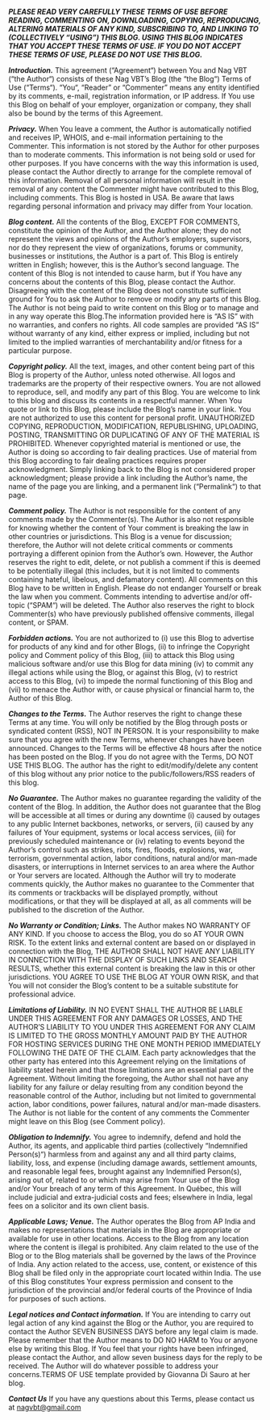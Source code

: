 <!-- # Terms of Use -->

**_PLEASE READ VERY CAREFULLY THESE TERMS OF USE BEFORE READING, COMMENTING ON, DOWNLOADING, COPYING, REPRODUCING, ALTERING MATERIALS OF ANY KIND, SUBSCRIBING TO, AND LINKING TO (COLLECTIVELY “USING”) THIS BLOG. USING THIS BLOG INDICATES THAT YOU ACCEPT THESE TERMS OF USE. IF YOU DO NOT ACCEPT THESE TERMS OF USE, PLEASE DO NOT USE THIS BLOG._**

**_Introduction._** This agreement (“Agreement“) between You and Nag VBT (“the Author“) consists of these Nag VBT’s Blog (the “the Blog“) Terms of Use (“Terms“). “You“, “Reader” or “Commenter” means any entity identified by its comments, e-mail, registration information, or IP address. If You use this Blog on behalf of your employer, organization or company, they shall also be bound by the terms of this Agreement.

**_Privacy._** When You leave a comment, the Author is automatically notified and receives IP, WHOIS, and e-mail information pertaining to the Commenter. This information is not stored by the Author for other purposes than to moderate comments. This information is not being sold or used for other purposes. If you have concerns with the way this information is used, please contact the Author directly to arrange for the complete removal of this information. Removal of all personal information will result in the removal of any content the Commenter might have contributed to this Blog, including comments. This Blog is hosted in USA. Be aware that laws regarding personal information and privacy may differ from Your location.

**_Blog content._** All the contents of the Blog, EXCEPT FOR COMMENTS, constitute the opinion of the Author, and the Author alone; they do not represent the views and opinions of the Author’s employers, supervisors, nor do they represent the view of organizations, forums or community, businesses or institutions, the Author is a part of. This Blog is entirely written in English; however, this is the Author’s second language. The content of this Blog is not intended to cause harm, but if You have any concerns about the contents of this Blog, please contact the Author. Disagreeing with the content of the Blog does not constitute sufficient ground for You to ask the Author to remove or modify any parts of this Blog. The Author is not being paid to write content on this Blog or to manage and in any way operate this Blog.The information provided here is “AS IS” with no warranties, and confers no rights. All code samples are provided “AS IS” without warranty of any kind, either express or implied, including but not limited to the implied warranties of merchantability and/or fitness for a particular purpose.

**_Copyright policy._** All the text, images, and other content being part of this Blog is property of the Author, unless noted otherwise. All logos and trademarks are the property of their respective owners. You are not allowed to reproduce, sell, and modify any part of this Blog. You are welcome to link to this blog and discuss its contents in a respectful manner. When You quote or link to this Blog, please include the Blog’s name in your link. You are not authorized to use this content for personal profit. UNAUTHORIZED COPYING, REPRODUCTION, MODIFICATION, REPUBLISHING, UPLOADING, POSTING, TRANSMITTING OR DUPLICATING OF ANY OF THE MATERIAL IS PROHIBITED. Whenever copyrighted material is mentioned or use, the Author is doing so according to fair dealing practices. Use of material from this Blog according to fair dealing practices requires proper acknowledgment. Simply linking back to the Blog is not considered proper acknowledgment; please provide a link including the Author’s name, the name of the page you are linking, and a permanent link (“Permalink“) to that page.

**_Comment policy._** The Author is not responsible for the content of any comments made by the Commenter(s). The Author is also not responsible for knowing whether the content of Your comment is breaking the law in other countries or jurisdictions. This Blog is a venue for discussion; therefore, the Author will not delete critical comments or comments portraying a different opinion from the Author’s own. However, the Author reserves the right to edit, delete, or not publish a comment if this is deemed to be potentially illegal (this includes, but it is not limited to comments containing hateful, libelous, and defamatory content). All comments on this Blog have to be written in English. Please do not endanger Yourself or break the law when you comment. Comments intending to advertise and/or off-topic (“SPAM“) will be deleted. The Author also reserves the right to block Commenter(s) who have previously published offensive comments, illegal content, or SPAM.

**_Forbidden actions._** You are not authorized to (i) use this Blog to advertise for products of any kind and for other Blogs, (ii) to infringe the Copyright policy and Comment policy of this Blog, (iii) to attack this Blog using malicious software and/or use this Blog for data mining (iv) to commit any illegal actions while using the Blog, or against this Blog, (v) to restrict access to this Blog, (vi) to impede the normal functioning of this Blog and (vii) to menace the Author with, or cause physical or financial harm to, the Author of this Blog.

**_Changes to the Terms._** The Author reserves the right to change these Terms at any time. You will only be notified by the Blog through posts or syndicated content (RSS), NOT IN PERSON. It is your responsibility to make sure that you agree with the new Terms, whenever changes have been announced. Changes to the Terms will be effective 48 hours after the notice has been posted on the Blog. If you do not agree with the Terms, DO NOT USE THIS BLOG. The author has the right to edit/modify/delete any content of this blog without any prior notice to the public/followers/RSS readers of this blog.

**_No Guarantee._** The Author makes no guarantee regarding the validity of the content of the Blog. In addition, the Author does not guarantee that the Blog will be accessible at all times or during any downtime (i) caused by outages to any public Internet backbones, networks, or servers, (ii) caused by any failures of Your equipment, systems or local access services, (iii) for previously scheduled maintenance or (iv) relating to events beyond the Author’s control such as strikes, riots, fires, floods, explosions, war, terrorism, governmental action, labor conditions, natural and/or man-made disasters, or interruptions in Internet services to an area where the Author or Your servers are located. Although the Author will try to moderate comments quickly, the Author makes no guarantee to the Commenter that its comments or trackbacks will be displayed promptly, without modifications, or that they will be displayed at all, as all comments will be published to the discretion of the Author.

**_No Warranty or Condition; Links._** The Author makes NO WARRANTY OF ANY KIND. If you choose to access the Blog, you do so AT YOUR OWN RISK. To the extent links and external content are based on or displayed in connection with the Blog, THE AUTHOR SHALL NOT HAVE ANY LIABILITY IN CONNECTION WITH THE DISPLAY OF SUCH LINKS AND SEARCH RESULTS, whether this external content is breaking the law in this or other jurisdictions. YOU AGREE TO USE THE BLOG AT YOUR OWN RISK, and that You will not consider the Blog’s content to be a suitable substitute for professional advice.

**_Limitations of Liability._** IN NO EVENT SHALL THE AUTHOR BE LIABLE UNDER THIS AGREEMENT FOR ANY DAMAGES OR LOSSES, AND THE AUTHOR’S LIABILITY TO YOU UNDER THIS AGREEMENT FOR ANY CLAIM IS LIMITED TO THE GROSS MONTHLY AMOUNT PAID BY THE AUTHOR FOR HOSTING SERVICES DURING THE ONE MONTH PERIOD IMMEDIATELY FOLLOWING THE DATE OF THE CLAIM. Each party acknowledges that the other party has entered into this Agreement relying on the limitations of liability stated herein and that those limitations are an essential part of the Agreement. Without limiting the foregoing, the Author shall not have any liability for any failure or delay resulting from any condition beyond the reasonable control of the Author, including but not limited to governmental action, labor conditions, power failures, natural and/or man-made disasters. The Author is not liable for the content of any comments the Commenter might leave on this Blog (see Comment policy).

**_Obligation to Indemnify._** You agree to indemnify, defend and hold the Author, its agents, and applicable third parties (collectively “Indemnified Person(s)“) harmless from and against any and all third party claims, liability, loss, and expense (including damage awards, settlement amounts, and reasonable legal fees, brought against any Indemnified Person(s), arising out of, related to or which may arise from Your use of the Blog and/or Your breach of any term of this Agreement. In Québec, this will include judicial and extra-judicial costs and fees; elsewhere in India, legal fees on a solicitor and its own client basis.

**_Applicable Laws; Venue._** The Author operates the Blog from AP India and makes no representations that materials in the Blog are appropriate or available for use in other locations. Access to the Blog from any location where the content is illegal is prohibited. Any claim related to the use of the Blog or to the Blog materials shall be governed by the laws of the Province of India. Any action related to the access, use, content, or existence of this Blog shall be filed only in the appropriate court located within India. The use of this Blog constitutes Your express permission and consent to the jurisdiction of the provincial and/or federal courts of the Province of India for purposes of such actions.

**_Legal notices and Contact information._** If You are intending to carry out legal action of any kind against the Blog or the Author, you are required to contact the Author SEVEN BUSINESS DAYS before any legal claim is made. Please remember that the Author means to DO NO HARM to You or anyone else by writing this Blog. If You feel that your rights have been infringed, please contact the Author, and allow seven business days for the reply to be received. The Author will do whatever possible to address your concerns.TERMS OF USE template provided by Giovanna Di Sauro at her blog.

**_Contact Us_**
If you have any questions about this Terms, please contact us at nagvbt@gmail.com
